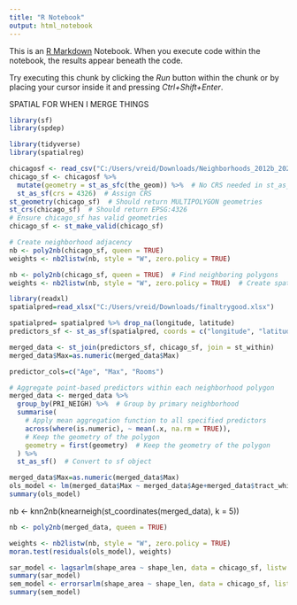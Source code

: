 ---
title: "R Notebook"
output: html_notebook
---

This is an [R Markdown](http://rmarkdown.rstudio.com) Notebook. When you execute code within the notebook, the results appear beneath the code. 

Try executing this chunk by clicking the *Run* button within the chunk or by placing your cursor inside it and pressing *Ctrl+Shift+Enter*. 

SPATIAL FOR WHEN I MERGE THINGS

```{r}

library(sf)
library(spdep)

library(tidyverse)
library(spatialreg)

```


```{r}
chicagosf <- read_csv("C:/Users/vreid/Downloads/Neighborhoods_2012b_20250222.csv")
chicago_sf <- chicagosf %>%
  mutate(geometry = st_as_sfc(the_geom)) %>%  # No CRS needed in st_as_sfc()
  st_as_sf(crs = 4326)  # Assign CRS
st_geometry(chicago_sf)  # Should return MULTIPOLYGON geometries
st_crs(chicago_sf)  # Should return EPSG:4326
# Ensure chicago_sf has valid geometries
chicago_sf <- st_make_valid(chicago_sf)  

# Create neighborhood adjacency
nb <- poly2nb(chicago_sf, queen = TRUE)
weights <- nb2listw(nb, style = "W", zero.policy = TRUE)

```



```{r}
nb <- poly2nb(chicago_sf, queen = TRUE)  # Find neighboring polygons
weights <- nb2listw(nb, style = "W", zero.policy = TRUE)  # Create spatial weights

```


```{r}

library(readxl)
spatialpred=read_xlsx("C:/Users/vreid/Downloads/finaltrygood.xlsx")
```



```{r}



spatialpred= spatialpred %>% drop_na(longitude, latitude)
predictors_sf <- st_as_sf(spatialpred, coords = c("longitude", "latitude"), crs = 4326)  # Ensure correct CRS

merged_data <- st_join(predictors_sf, chicago_sf, join = st_within)
merged_data$Max=as.numeric(merged_data$Max)

```


```{r}
predictor_cols=c("Age", "Max", "Rooms")
```


```{r}
# Aggregate point-based predictors within each neighborhood polygon
merged_data <- merged_data %>%
  group_by(PRI_NEIGH) %>%  # Group by primary neighborhood
  summarise(
    # Apply mean aggregation function to all specified predictors
    across(where(is.numeric), ~ mean(.x, na.rm = TRUE)),
    # Keep the geometry of the polygon
    geometry = first(geometry)  # Keep the geometry of the polygon
  ) %>%
  st_as_sf()  # Convert to sf object

```


```{r}

merged_data$Max=as.numeric(merged_data$Max)
ols_model <- lm(merged_data$Max ~ merged_data$Age+merged_data$tract_white_perc, na.rm=T)  # Replace with actual variables
summary(ols_model)

```
nb <- knn2nb(knearneigh(st_coordinates(merged_data), k = 5))

```{r}
nb <- poly2nb(merged_data, queen = TRUE)

weights <- nb2listw(nb, style = "W", zero.policy = TRUE)
moran.test(residuals(ols_model), weights)

```


```{r}
sar_model <- lagsarlm(shape_area ~ shape_len, data = chicago_sf, listw = weights)
summary(sar_model)
sem_model <- errorsarlm(shape_area ~ shape_len, data = chicago_sf, listw = weights)
summary(sem_model)

```


```{r}

```



